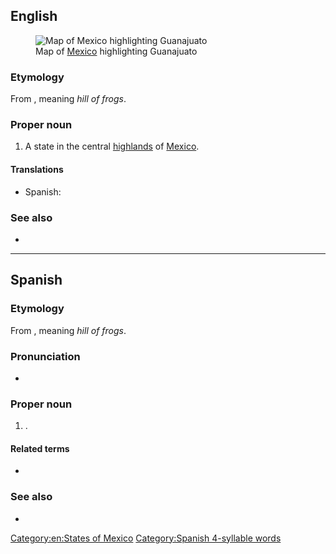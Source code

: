 ==English==
[[File:Mexico map, MX-GUA.svg|thumb|Map of [[Mexico]] highlighting Guanajuato]]

===Etymology===
From {{der|en|pua|Quanax Huato}}, meaning ''hill of frogs''.

===Proper noun===
{{en-proper noun}}

# A state in the central [[highlands]] of [[Mexico]].

====Translations====
{{trans-top|state of Mexico}}
* Spanish: {{t+|es|Guanajuato|m}}
{{trans-mid}}
{{trans-bottom}}

===See also===
* {{pedialite}}

[[Category:en:States of Mexico]]
[[Category:Spanish 4-syllable words]]

----

==Spanish==

===Etymology===
From {{der|es|pua|Quanax Huato}}, meaning ''hill of frogs''.

===Pronunciation===
* {{es-IPA}}

===Proper noun===
{{es-proper noun|m}}

# {{place|es|state|c/Mexico}}.

====Related terms====
* {{l|es|guanajuatense}}

===See also===
* {{pedialite|lang=es}}